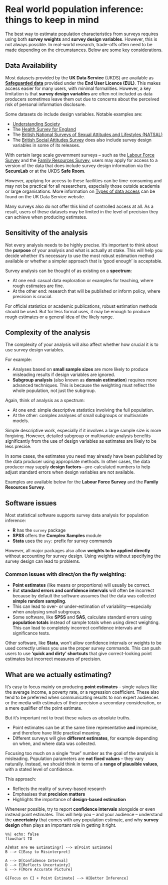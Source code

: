# Real world population inference: things to keep in mind

The best way to estimate population characteristics from surveys
requires using both **survey weights** and **survey design variables**.
However, this is not always possible. In real-world research, trade-offs
often need to be made depending on the circumstances. Below are some key
considerations.

## Data Availability

Most datasets provided by the **UK Data Service** (UKDS) are available
as [**Safeguarded
    data**](https://ukdataservice.ac.uk/help/access-policy/types-of-data-access/)
provided under the **End User Licence (EUL)**. This makes access easier
for many users, with minimal formalities. However, a key limitation is
that **survey design variables** are often not included as data
producers sometimes leave them out due to concerns about the perceived
risk of personal information disclosure.

Some datasets do include design variables. Notable examples are:
  
  -   [Understanding
       Society](https://beta.ukdataservice.ac.uk/datacatalogue/series/series?id=2000053)
-   The [Health Survey for
         England](https://beta.ukdataservice.ac.uk/datacatalogue/series/series?id=2000021)
-   The [British National Surveys of Sexual Attitudes and Lifestyles
         (NATSAL)](https://beta.ukdataservice.ac.uk/datacatalogue/series/series?id=2000036)\
-   The [British Social Attitudes
         Survey](https://beta.ukdataservice.ac.uk/datacatalogue/series/series?id=200006)
does also include survey design variables in some of its releases.

With certain large scale government surveys -- such as the [Labour Force
                                                            Survey](https://beta.ukdataservice.ac.uk/datacatalogue/series/series?id=2000026)
and the [Family Resources
         Survey](https://beta.ukdataservice.ac.uk/datacatalogue/series/series?id=200017),
users may apply for access to a version of the data that does include
survey design information via the **SecureLab** or at the UKDS **Safe
Room**.

However, applying for access to these facilities can be time-consuming
and may not be practical for all researchers, especially those outside
academia or large organisations. More information on [Types of data
                                                      access](https://ukdataservice.ac.uk/help/access-policy/types-of-data-access)
can be found on the UK Data Service website.

Many surveys also do not offer this kind of controlled access at all. As
a result, users of these datasets may be limited in the level of
precision they can achieve when producing estimates.

## Sensitivity of the analysis

Not every analysis needs to be highly precise. It’s important to think
about the **purpose** of your analysis and what is actually at stake.
This will help you decide whether it’s necessary to use the most robust
estimation method available or whether a simpler approach that is ‘good
enough’ is acceptable.

Survey analysis can be thought of as existing on a **spectrum**:
  
  -   At one end: casual data exploration or examples for teaching, where
rough estimates are fine.
-   At the other end: research that will be published or inform policy,
where precision is crucial.

For official statistics or academic publications, robust estimation
methods should be used. But for less formal uses, it may be enough to
produce rough estimates or a general idea of the likely range.

## Complexity of the analysis

The complexity of your analysis will also affect whether how crucial it
is to use survey design variables.

For example:
  
  -   Analyses based on **small sample sizes** are more likely to produce
misleading results if design variables are ignored.
-   **Subgroup analysis** (also known as **domain estimation**) requires
more advanced techniques. This is because the weighting must reflect
the whole population, not just the subgroup.

Again, think of analysis as a spectrum:
  
  -   At one end: simple descriptive statistics involving the full
population.
-   At the other: complex analyses of small subgroups or multivariate
models.

Simple descriptive work, especially if it involves a large sample size
is more forgiving. However, detailed subgroup or multivariate analysis
benefits significantly from the use of design variables as estimates are
likely to be less precise.

In some cases, the estimates you need may already have been published by
the data producer using appropriate methods. In other cases, the data
producer may supply **design factors**—pre-calculated numbers to help
adjust standard errors when design variables are not available.

Examples are available below for the **Labour Force Survey** and the
**Family Resources Survey**.

## Software issues

Most statistical software supports survey data analysis for population
inference:
  
  -   **R** has the `survey` package
-   **SPSS** offers the **Complex Samples** module
-   **Stata** uses the `svy:` prefix for survey commands

However, all major packages also allow **weights to be applied
directly** without accounting for survey design. Using weights without
specifying the survey design can lead to problems.

### Common issues with direct/on the fly weighting:

-   **Point estimates** (like means or proportions) will usually be
correct.
-   But **standard errors and confidence intervals** will often be
incorrect because by default the software assumes that the data was
collected **simple random sampling**.
-   This can lead to over- or under-estimation of variability—especially
when analysing small subgroups.
-   Some software, like **SPSS** and **SAS**, calculate standard errors
using **population totals** instead of sample totals when using
direct weighting. This can lead to completely incorrect confidence
intervals and significance tests.

Other software, like **Stata**, won’t allow confidence intervals or
weights to be used correctly unless you use the proper survey commands.
This can push users to use **‘quick and dirty’ shortcuts** that give
correct-looking point estimates but incorrect measures of precision.

## What are we actually estimating?

It’s easy to focus mainly on producing **point estimates** -- single
values like the average income, a poverty rate, or a regression
coefficient. These also tend to be preferred when communicating results
to non expert audiences or the media with estimates of their precision a
secondary consideration, or a mere qualifier of the point estimate.

But it’s important not to treat these values as absolute truths.

-   Point estimates can be at the same time representative **and**
  imprecise, and therefore have little practical meaning.
-   Different surveys will give **different estimates**, for example
depending on when, and where data was collected.

Focusing too much on a single "true" number as the goal of the analysis
is misleading. Population parameters are **not fixed values** -- they
vary naturally. Instead, we should think in terms of a **range of
plausible values**, with a stated level of confidence.

This approach:
  
  -   Reflects the reality of survey-based research
-   Emphasises that **precision matters**
  -   Highlights the importance of **design-based estimation**
  
  Whenever possible, try to report **confidence intervals** alongside or
even instead point estimates. This will help you -- and your audience --
  understand the **uncertainty** that comes with any population estimate,
and why **survey design** often plays an important role in getting it
right.

```mermaid
%%| echo: false
flowchart TD

A[What Are We Estimating?] --> B[Point Estimate]
B --> C[Easy to Misinterpret]

A --> D[Confidence Interval]
D --> E[Reflects Uncertainty]
E --> F[More Accurate Picture]

G[Focus on CI + Point Estimate] --> H[Better Inference]
```
